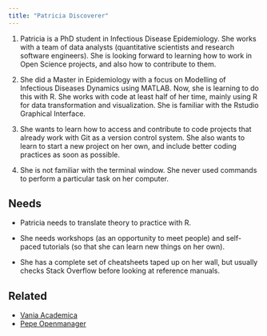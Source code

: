 ```yaml
---
title: "Patricia Discoverer"
---
```


1.  Patricia is a PhD student in Infectious Disease Epidemiology. She works with a team of data analysts (quantitative scientists and research software engineers). She is looking forward to learning how to work in Open Science projects, and also how to contribute to them.

2.  She did a Master in Epidemiology with a focus on Modelling of Infectious Diseases Dynamics using MATLAB. Now, she is learning to do this with R. She works with code at least half of her time, mainly using R for data transformation and visualization. She is familiar with the Rstudio Graphical Interface.

3.  She wants to learn how to access and contribute to code projects that already work with Git as a version control system. She also wants to learn to start a new project on her own, and include better coding practices as soon as possible.

4.  She is not familiar with the terminal window. She never used commands to perform a particular task on her computer.

## Needs

- Patricia needs to translate theory to practice with R. 

- She needs workshops (as an opportunity to meet people) and self-paced tutorials (so that she can learn new things on her own). 

- She has a complete set of cheatsheets taped up on her wall, but usually checks Stack Overflow before looking at reference manuals.

## Related

-   [Vania Academica](vania-academica.qmd)
-   [Pepe Openmanager](pepe-openmanager.qmd)
